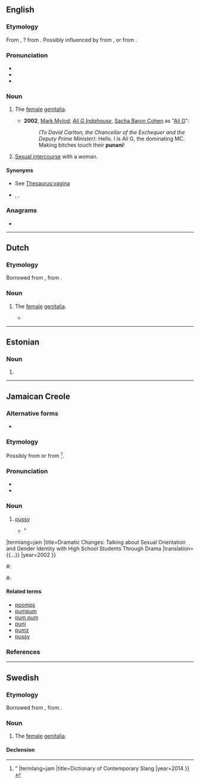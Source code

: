 ==English==

===Etymology===
From {{bor|en|jam|punani}}, ? from {{der|jam|ak|oponaani}}. Possibly influenced by {{cog|en|poon||vagina}} from {{der|en|fr|putain}}, or from {{der|en|haw|Puanani||beautiful flower}}.

===Pronunciation===
* {{IPA|en|/pʊˈnɑːni/}}
* {{audio|en|En-au-punani.ogg|Audio (AU)}}
* {{rhymes|en|ɑːni|s=3}}

===Noun===
{{en-noun|~}}

# {{lb|en|countable|slang}} The [[female]] [[genitalia]].
#* '''2002''', [[wikipedia:Mark Mylod|Mark Mylod]], ''[[wikipedia:Ali G Indahouse|Ali G Indahouse]]'', [[wikipedia:Sacha Baron Cohen|Sacha Baron Cohen]] as "[[wikipedia:Ali G|Ali G]]":
#*: ''(To David Carlton, the Chancellor of the Exchequer and the Deputy Prime Minister)'': Hello. I is Ali G, the dominating MC. Making bitches touch their '''punani'''!
# {{lb|en|uncountable|slang}} [[sexual intercourse|Sexual intercourse]] with a woman.

====Synonyms====
* {{sense|vagina}} See [[Thesaurus:vagina]]
* {{sense|intercourse with woman}} {{l|en|poontang}}, {{l|en|poon}}, {{l|en|tang}}

===Anagrams===
* {{anagrams|en|a=ainnpu|punnai}}

----

==Dutch==

===Etymology===
Borrowed from {{bor|nl|en|punani}}, from {{der|nl|jam|punaany}}.

===Noun===
{{nl-noun|c|-'s|-}}

# {{lb|nl|slang}} The [[female]] [[genitalia]].
#* {{quote-book|nl|author=Plien van Bennekom|author2=Bianca Krijgsman|title=Jij nog wat te klagen?|publisher=[[w:De Bezige Bij|De Bezige Bij]]|year=2016|passage=Het is ook alweer bijna vier jaar geleden sinds Tess geboren is, dus wel weer eens tijd om mijn '''punani''' aan een vreemde te laten zien.|translation=It's also been almost four years since Tess was born, so time to show my '''punani''' to a stranger again.}}
#: {{syn|nl|kut|poes}}

----

==Estonian==

===Noun===
{{head|et|noun form}}

# {{noun form of|et|puna||ter|s}}

----

==Jamaican Creole==

===Alternative forms===
* {{alter|jam|punany|punaany}}

===Etymology===
Possibly from {{der|jam|ak|oponaani}} or from {{der|jam|haw|pua nani||beautiful flower}}<ref>{{cite-book|en
|author=Tony Thorne
|isbn=9781408181799
|passage=“This formerly obscure item of Caribbean patois was popularised by the comedian Ali G at the end of the 1990s. It is variously derived from the Ashanti ''oponaani'', meaning keyhole or the Hawaiian ''punani'' meaning heavenly flower. {{...}}”
|termlang=jam
|title=Dictionary of Contemporary Slang
|year=2014
}}</ref>.

===Pronunciation===
* {{IPA|jam|/pʊˈnɑːni/}}
* {{hyphenation|jam|pu|na|ni}}

===Noun===
{{jam-noun}}

# {{lb|jam|vulgar|slang}} [[pussy]] {{gloss|vagina}}
#* {{quote-book|en
|author=Paula Ressler
|isbn=9780325004143
|page=96
|passage=“He is the narcissistic “stamina daddy,” a paramour who makes “gyal ben' down backways an' accept di peg.” The worship of his womb turner and conquest of the '''punani''' (pussy) are the subjects of his burlesque boasts. {{...}}”
|termlang=jam
|title=Dramatic Changes: Talking about Sexual Orientation and Gender Identity with High School Students Through Drama
|translation= {{...}}
|year=2002
}}
#: {{syn|jam|pum pum|pumz|punny|pussy}}
#: {{ux|jam|Watch 'ow di gyal '''punani''' phat an' sexy. Bloodclaat!|Look at how phat and sexy that girl's '''pussy''' is. Whoa!}}

====Related terms====
* [[poomps]]
* [[pumpum]]
* [[pum pum]]
* [[puni]]
* [[pumz]]
* [[pussy]]

===References===
<References />

----

==Swedish==

===Etymology===
Borrowed from {{bor|sv|en|punani}}, from {{der|sv|jam|punaany}}.

===Noun===
{{sv-noun|c}}

# {{lb|sv|slang}} The [[female]] [[genitalia]].

====Declension====
{{sv-noun-unc-irreg-c}}